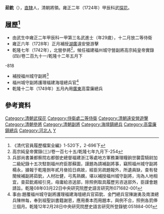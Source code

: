 '''茹鈗'''（{{bd|1696年||？年|catIdx=R茹}}），[[直隸|直隸]]人，清朝將領。雍正二年（1724年）甲辰科武[[探花|探花]]。

== 履歷<ref>《清代官員履歷檔案全編》1-520下，2-696下</ref> ==
*由武生中雍正二年甲辰科一甲第三名武進士（年29歲），十二月放二等侍衛
*雍正六年（1728年）正月補授[[湖廣|湖廣]]遠安營游擊
*乾隆七年（1742年），北營參將<ref>高宗純皇帝實錄(三)/卷一百七十五/乾隆七年九月下-254</ref>，候任福建福州城守營副將<ref>高宗純皇帝實錄(四)/卷二百九十一/乾隆十二年五月下
-818</ref>
*補授福州城守副將<ref>兵部尚書兼都察院右都御史總督福建浙江等處地方軍務兼理糧餉世襲雲騎尉加二級紀錄十五次駐劄福州府臣那蘇圖，謹題為請補副將事，竊照福州城守副將楊永，據報于乾隆捌年貳月叄拾日病故，經臣另疏題報外，所遺員缺，查有發閩候補副將茹鈗，人材壯健，弓馬熟嫻，堪以補授福州城守副將，洵為人地相宜，查茹鈗甫經引見，毋庸給咨送部，除照例取具履歷另咨送部外，臣謹會題請旨。乾隆08年03月22日中央研究院歷史語言研究所071682-001</ref> 
* 福州城守副將護理福建海壇總兵官<ref>事由:題覆福州城守副將護理福建海壇總兵官茹鈗、金門總兵官陳謝勇及南澳總兵陳林每，奉到祖聖訓書籍謝恩，應用奏本而用題本，與例不合，照例各罰俸三個月。乾隆12年2月28日中央研究院歷史語言研究所登錄號:051884-001</ref>
*乾隆十二年（1749年）五月內用[[廣東|廣東]]高雷廉總兵

==參考資料==
{{reflist}}

{{雍正二年甲辰科武殿試金榜}}
{{DEFAULTSORT:Ru茹}}
[[Category:清朝武探花|Category:清朝武探花]]
[[Category:侍衛處二等侍衛|Category:侍衛處二等侍衛]]
[[Category:清朝遠安營遊擊|Category:清朝遠安營遊擊]]
[[Category:清朝參將|Category:清朝參將]]
[[Category:清朝副將|Category:清朝副將]]
[[Category:海壇鎮總兵|Category:海壇鎮總兵]]
[[Category:高雷廉鎮總兵|Category:高雷廉鎮總兵]]
[[Category:河北人|Category:河北人]]
[[Category:茹姓|Y]]